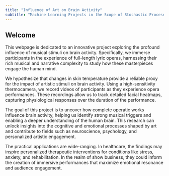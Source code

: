 ```yaml
---
title: "Influence of Art on Brain Activity"
subtitle: "Machine Learning Projects in the Scope of Stochastic Procesees Analysis"
---
```


## Welcome {#welcome}

This webpage is dedicated to an innovative project exploring the profound influence of musical stimuli on brain activity. Specifically, we immerse participants in the experience of full-length lyric operas, harnessing their rich musical and narrative complexity to study how these masterpieces engage the human mind.

We hypothesize that changes in skin temperature provide a reliable proxy for the impact of artistic stimuli on brain activity. Using a high-sensitivity thermocamera, we record videos of participants as they experience opera performances. These recordings allow us to track detailed facial heatmaps, capturing physiological responses over the duration of the performance.

The goal of this project is to uncover how complete operatic works influence brain activity, helping us identify strong musical triggers and enabling a deeper understanding of the human brain. This research can unlock insights into the cognitive and emotional processes shaped by art and contribute to fields such as neuroscience, psychology, and personalized artistic engagement.

The practical applications are wide-ranging. In healthcare, the findings may inspire personalized therapeutic interventions for conditions like stress, anxiety, and rehabilitation. In the realm of show business, they could inform the creation of immersive performances that maximize emotional resonance and audience engagement.
